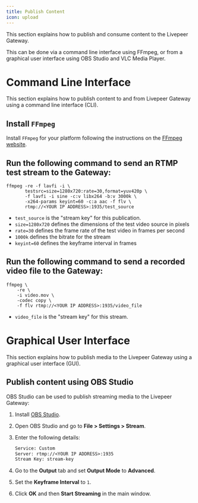 ```yaml
---
title: Publish Content
icon: upload
---
```


This section explains how to publish and consume content to the Livepeer
Gateway.

This can be done via a command line interface using FFmpeg, or from a graphical
user interface using OBS Studio and VLC Media Player.

# Command Line Interface

This section explains how to publish content to and from Livepeer Gateway using
a command line interface (CLI).

## Install `FFmpeg`

Install `FFmpeg` for your platform following the instructions on the
[FFmpeg website](https://ffmpeg.org/download.html).

## Run the following command to send an RTMP test stream to the Gateway:

```
ffmpeg -re -f lavfi -i \
       testsrc=size=1280x720:rate=30,format=yuv420p \
       -f lavfi -i sine -c:v libx264 -b:v 3000k \
       -x264-params keyint=60 -c:a aac -f flv \
       rtmp://<YOUR IP ADDRESS>:1935/test_source
```

- `test_source` is the "stream key" for this publication.
- `size=1280x720` defines the dimensions of the test video source in pixels
- `rate=30` defines the frame rate of the test video in frames per second
- `1000k` defines the bitrate for the stream
- `keyint=60` defines the keyframe interval in frames

## Run the following command to send a recorded video file to the Gateway:

```
ffmpeg \
    -re \
    -i video.mov \
    -codec copy \
    -f flv rtmp://<YOUR IP ADDRESS>:1935/video_file
```

- `video_file` is the "stream key" for this stream.

# Graphical User Interface

This section explains how to publish media to the Livepeer Gateway using a
graphical user interface (GUI).

## Publish content using OBS Studio

OBS Studio can be used to publish streaming media to the Livepeer Gateway:

1. Install [OBS Studio](https://obsproject.com/).
2. Open OBS Studio and go to **File > Settings > Stream**.
3. Enter the following details:

    ```txt
    Service: Custom
    Server: rtmp://<YOUR IP ADDRESS>:1935
    Stream Key: stream-key
    ```

4. Go to the **Output** tab and set **Output Mode** to **Advanced**.
5. Set the **Keyframe Interval** to `1`.
6. Click **OK** and then **Start Streaming** in the main window.
